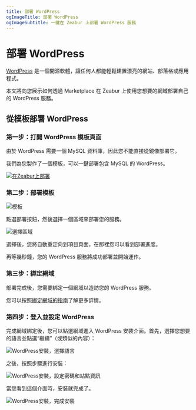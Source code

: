 ```yaml
---
title: 部署 WordPress
ogImageTitle: 部署 WordPress
ogImageSubtitle: 一鍵在 Zeabur 上部署 WordPress 服務
---
```


# 部署 WordPress

[WordPress](https://wordpress.org/) 是一個開源軟體，讓任何人都能輕鬆建置漂亮的網站、部落格或應用程式。

本文將向您展示如何透過 Marketplace 在 Zeabur 上使用您想要的網域部署自己的 WordPress 服務。

## 從模板部署 WordPress

### 第一步：打開 WordPress 模板頁面

由於 WordPress 需要一個 MySQL 資料庫，因此您不能直接從鏡像部署它。

我們為您製作了一個模板，可以一鍵部署包含 MySQL 的 WordPress。

[![在Zeabur上部署](https://zeabur.com/button.svg)](https://zeabur.com/templates/CV344X)

### 第二步：部署模板

![模板](/marketplace/wordpress/template.png)

點選部署按鈕，然後選擇一個區域來部署您的服務。

![選擇區域](/marketplace/wordpress/region.png)

選擇後，您將自動重定向到項目頁面，在那裡您可以看到部署進度。

再等幾秒鐘，您的 WordPress 服務將成功部署並開始運作。

### 第三步：綁定網域

部署完成後，您需要綁定一個網域以造訪您的 WordPress 服務。

您可以按照[綁定網域的指南](/deploy/domain-binding)了解更多詳情。

### 第四步：登入並設定 WordPress

完成網域綁定後，您可以點選網域進入 WordPress 安裝介面。首先，選擇您想要的語言並點選“繼續”（或類似的內容）：

![WordPress安裝，選擇語言](/marketplace/wordpress/wordpress-inst-step1.png)

之後，按照步驟進行安裝：

![WordPress安裝，設定密碼和站點資訊](/marketplace/wordpress/wordpress-inst-step2.png)

當您看到這個介面時，安裝就完成了。

![WordPress安裝，完成安裝](/marketplace/wordpress/wordpress-inst-step3.png)
